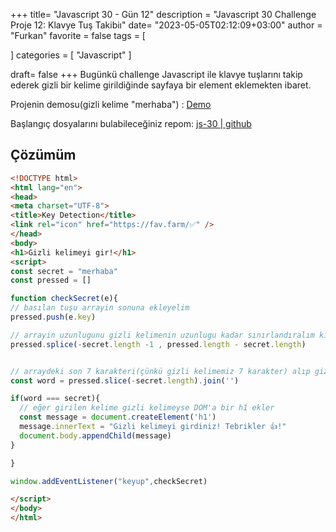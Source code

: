 +++
title= "Javascript 30 - Gün 12"
description = "Javascript 30 Challenge Proje 12: Klavye Tuş Takibiı"
date= "2023-05-05T02:12:09+03:00"
author = "Furkan"
favorite = false
tags = [

]
categories = [
"Javascript"
]

draft= false
+++
Bugünkü challenge Javascript ile klavye tuşlarını takip ederek gizli bir kelime girildiğinde sayfaya bir element eklemekten ibaret. 

Projenin demosu(gizli kelime "merhaba") : [Demo](https://elbaley.github.io/js-30/12/index-solution.html)

Başlangıç dosyalarını bulabileceğiniz repom: [js-30 | github](https://github.com/elbaley/js-30)

## Çözümüm
```html
<!DOCTYPE html>
<html lang="en">
<head>
<meta charset="UTF-8">
<title>Key Detection</title>
<link rel="icon" href="https://fav.farm/✅" />
</head>
<body>
<h1>Gizli kelimeyi gir!</h1>    
<script>
const secret = "merhaba"
const pressed = []

function checkSecret(e){
// basılan tuşu arrayin sonuna ekleyelim
pressed.push(e.key)

// arrayin uzunlugunu gizli kelimenin uzunlugu kadar sınırlandıralım ki gereksiz yere büyümesin
pressed.splice(-secret.length -1 , pressed.length - secret.length)


// arraydeki son 7 karakteri(çünkü gizli kelimemiz 7 karakter) alıp gizli kelime ile karşılaştıralım
const word = pressed.slice(-secret.length).join('')

if(word === secret){
  // eğer girilen kelime gizli kelimeyse DOM'a bir h1 ekler
  const message = document.createElement('h1')
  message.innerText = "Gizli kelimeyi girdiniz! Tebrikler 👍!"
  document.body.appendChild(message)
}

}

window.addEventListener("keyup",checkSecret)

</script>
</body>
</html>
```

